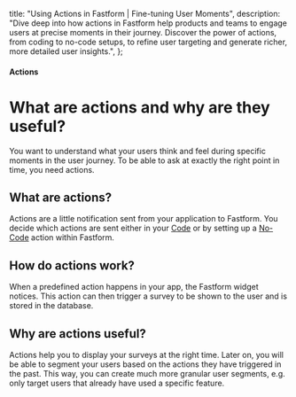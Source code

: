   title: "Using Actions in Fastform | Fine-tuning User Moments",
  description:
    "Dive deep into how actions in Fastform help products and teams to engage users at precise moments in their journey. Discover the power of actions, from coding to no-code setups, to refine user targeting and generate richer, more detailed user insights.",
};

#### Actions

# What are actions and why are they useful?

You want to understand what your users think and feel during specific moments in the user journey. To be able to ask at exactly the right point in time, you need actions.

## What are actions?

Actions are a little notification sent from your application to Fastform. You decide which actions are sent either in your [Code](/docs/actions/code) or by setting up a [No-Code](/docs/actions/no-code) action within Fastform.

## How do actions work?

When a predefined action happens in your app, the Fastform widget notices. This action can then trigger a survey to be shown to the user and is stored in the database.

## Why are actions useful?

Actions help you to display your surveys at the right time. Later on, you will be able to segment your users based on the actions they have triggered in the past. This way, you can create much more granular user segments, e.g. only target users that already have used a specific feature.
